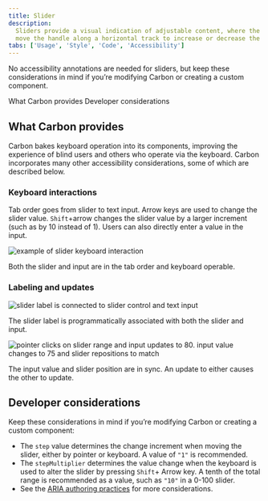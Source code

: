 ```yaml
---
title: Slider
description:
  Sliders provide a visual indication of adjustable content, where the user can
  move the handle along a horizontal track to increase or decrease the value.
tabs: ['Usage', 'Style', 'Code', 'Accessibility']
---
```


<PageDescription>

No accessibility annotations are needed for sliders, but keep these considerations in mind if you’re modifying Carbon or creating a custom component.

</PageDescription>

<AnchorLinks>
  <AnchorLink>What Carbon provides</AnchorLink>
  <AnchorLink>Developer considerations</AnchorLink>
</AnchorLinks>

## What Carbon provides

Carbon bakes keyboard operation into its components, improving the experience of blind users and others who operate via the keyboard. Carbon incorporates many other accessibility considerations, some of which are described below.

### Keyboard interactions

Tab order goes from slider to text input. Arrow keys are used to change the slider value. `Shift`+arrow changes the slider value by a larger increment (such as by 10 instead of 1). Users can also directly enter a value in the input.

<Row>
<Column colLg={8}>

![example of slider keyboard interaction](images/slider-accessibility-1.png)

</Column>
</Row>

Both the slider and input are in the tab order and keyboard operable.

### Labeling and updates

<Row>
<Column colLg={8}>

![slider label is connected to slider control and text input](images/slider-accessibility-2.png)

</Column>
</Row>

The slider label is programmatically associated with both the slider and input.

<Row>
<Column colLg={8}>

![pointer clicks on slider range and input updates to 80. input value changes to 75 and slider repositions to match](images/slider-accessibility-3.png)

</Column>
</Row>

The input value and slider position are in sync. An update to either causes the other to update.

## Developer considerations

Keep these considerations in mind if you’re modifying Carbon or creating a custom component:

* The `step` value determines the change increment when moving the slider, either by pointer or keyboard. A value of `"1"` is recommended.
* The `stepMultiplier` determines the value change when the keyboard is used to alter the slider by pressing `Shift`+ Arrow key. A tenth of the total range is recommended as a value, such as `"10"` in a 0-100 slider.
* See the [ARIA authoring practices](https://www.w3.org/TR/wai-aria-practices-1.2/#slider) for more considerations.